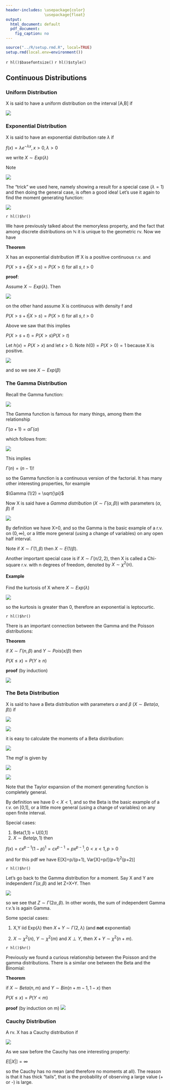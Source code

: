 ```yaml
---
header-includes: \usepackage{color}
                 \usepackage{float}
output:
  html_document: default
  pdf_document:
    fig_caption: no
---
```


```r
source("../R/setup.rmd.R", local=TRUE)
setup.rmd(local.env=environment())
```
`r hl()$basefontsize()`
`r hl()$style()`

## Continuous Distributions

### Uniform Distribution

X is said to have a uniform distribution on the interval [A,B] if

![](graphs/cont1.png)

### Exponential Distribution

X is said to have an exponential distribution rate $\lambda$ if 

$f(x) =  \lambda e^{-\lambda x}, x>0,  \lambda >0$

we write $X  \sim  Exp( \lambda )$ 

Note

![](graphs/cont2.png)

The "trick" we used here, namely showing a result for a special case ($\lambda =1$) and then doing the general case, is often a good idea! Let's use it again to find the moment generating function:

![](graphs/cont25.png)

`r hl()$hr()`

We have previously talked about the memoryless property, and the fact that among discrete distributions on $\mathbb{N}$ it is unique to the geometric rv. Now we have  

**Theorem**

X has an exponential distribution iff X is a positive continuous r.v. and 

$P(X>s+t | X>s) = P(X>t)$ for all $s,t > 0$

**proof**: 

Assume $X  \sim  Exp( \lambda )$. Then

![](graphs/cont3.png)

on the other hand assume X is continuous with density f and 

$P(X>s+t | X>s) = P(X>t)$ for all $s,t > 0$

Above we saw that this implies 

$P(X>s+t)=P(X>s)P(X>t)$

Let $h(x) = P(X>x)$ and let $\epsilon>0$. Note $h(0) = P(X>0) = 1$ because X is positive. 

![](graphs/cont4.png) 

and so we see $X  \sim  Exp( \beta )$

### The Gamma Distribution

Recall the Gamma function:

![](graphs/cont5.png)

The Gamma function is famous for many things, among them the relationship 

$\Gamma ( \alpha +1) =  \alpha  \Gamma ( \alpha )$ 

which follows from:

![](graphs/cont11.png)

This implies 

$\Gamma(n)=(n-1)!$

so the Gamma function is a continuous version of the factorial. It has many other interesting properties, for example 

$\Gamma (1/2) = \sqrt{\pi}$ 

Now X is said have a *Gamma distribution* ($X  \sim   \Gamma ( \alpha , \beta )$) with parameters ($\alpha , \beta$) if

![](graphs/cont6.png)

By definition we have X>0, and so the Gamma is the basic example of a r.v. on $(0,\infty)$, or a little more general (using a change of variables) on any open half interval.

Note if $X  \sim   \Gamma (1, \beta )$ then $X  \sim  E(1/ \beta )$.

Another important special case is if $X  \sim   \Gamma (n/2,2)$, then X is called a Chi-square r.v. with n degrees of freedom, denoted by $X  \sim   \chi^2(n)$.

#### **Example** 

Find the kurtosis of X where $X  \sim  Exp( \lambda )$

![](graphs/cont28.png)

so the kurtosis is greater than 0, therefore an exponential is leptocurtic.

`r hl()$hr()`

There is an important connection between the Gamma and the Poisson distributions:

**Theorem**

if $X  \sim   \Gamma (n, \beta )$ and $Y  \sim  Pois(x/ \beta )$ then

$P(X \le x) = P(Y \ge n)$

**proof** (by induction)

![](graphs/cont12.png)
 
### The Beta Distribution  

X is said to have a Beta distribution with parameters $\alpha$ and $\beta$ ($X  \sim  Beta( \alpha , \beta )$) if 

![](graphs/cont7.png)

![](graphs/cont30.png)


it is easy to calculate the moments of a Beta distribution:

![](graphs/cont13.png)
      
The mgf is given by

![](graphs/cont27.png)   

![](graphs/cont27a.png)

Note that the Taylor expansion of the moment generating function is completely general. 

By definition we have $0<X<1$, and so the Beta is the basic example  of a r.v. on [0,1], or a little more general (using a change of variables) on any open finite interval. 

Special cases:

1.  Beta(1,1) = U[0,1]  
2.  $X  \sim  Beta(p,1)$ then

$f(x)=cx^{p-1}(1-p)^1=cx^{p-1}=px^{p-1}, 0<x<1, p>0$ 
  
and for this pdf we have E[X]=p/(p+1), Var[X]=p/[(p+1)^2^(p+2)]

`r hl()$hr()`  
  
Let's go back to the Gamma distribution for a moment. Say X and Y are independent $\Gamma ( \alpha , \beta )$ and let Z=X+Y. Then 

![](graphs/cont8.png)
  
so we see that $Z  \sim   \Gamma (2 \alpha , \beta )$. In other words, the sum of independent Gamma r.v.'s is again Gamma.

Some special cases:
  
1.  X,Y iid Exp($\lambda$) then $X+Y  \sim   \Gamma (2, \lambda )$ (and **not** exponential)
  
2.  $X\sim \chi^2(n)$, $Y\sim \chi^2(m)$ and $X\perp Y$, then $X+Y  \sim  \chi^2(n+m)$.

`r hl()$hr()`

Previously we found a curious relationship between the Poisson and the gamma distributions. There is a similar one between the Beta and the Binomial: 

**Theorem**

if $X  \sim  Beta(n,m)$ and $Y  \sim  Bin(n+m-1,1-x)$ then

$P(X \le x) = P(Y<m)$  

**proof** (by induction on m)
![](graphs/cont29.png)

### Cauchy Distribution

A rv. X has a Cauchy distribution if

![](graphs/cont14.png)

As we saw before the Cauchy has one interesting property: 

$E[|X|]= \infty$
  
so the Cauchy has no mean (and therefore no moments at all). The reason is that it has thick "tails", that is the probability of observing a large value (+ or -) is large. 

